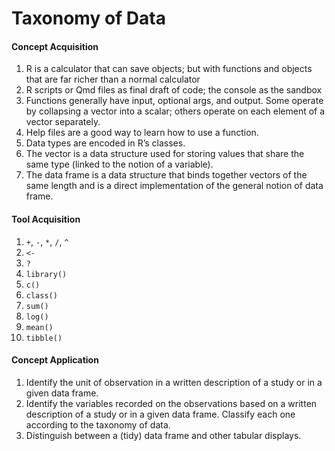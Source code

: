 # Taxonomy of Data

#### Concept Acquisition

1. R is a calculator that can save objects; but with functions and objects that are far richer than a normal calculator
1. R scripts or Qmd files as final draft of code; the console as the sandbox
1. Functions generally have input, optional args, and output. Some operate by collapsing a vector into a scalar; others operate on each element of a vector separately.
1. Help files are a good way to learn how to use a function.
1. Data types are encoded in R’s classes.
1. The vector is a data structure used for storing values that share the same type (linked to the notion of a variable).
1. The data frame is a data structure that binds together vectors of the same length and is a direct implementation of the general notion of data frame.


#### Tool Acquisition

1. `+`, `-`, `*`, `/`, `^`
1. `<-`
1. `?`
1. `library()`
1. `c()`
1. `class()`
1. `sum()`
1. `log()`
1. `mean()`
1. `tibble()`


#### Concept Application

1. Identify the unit of observation in a written description of a study or in a given data frame.
1. Identify the variables recorded on the observations based on a written description of a study or in a given data frame. Classify each one according to the taxonomy of data.
1. Distinguish between a (tidy) data frame and other tabular displays.

